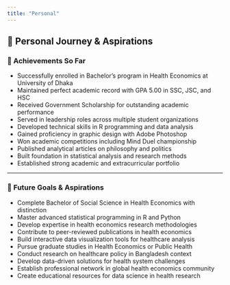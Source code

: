 ```yaml
---
title: "Personal"
---
```


::: {.content-section}
## 🎯 Personal Journey & Aspirations

### 🌟 Achievements So Far

::: {.checklist}
- Successfully enrolled in Bachelor's program in Health Economics at University of Dhaka
- Maintained perfect academic record with GPA 5.00 in SSC, JSC, and HSC
- Received Government Scholarship for outstanding academic performance
- Served in leadership roles across multiple student organizations
- Developed technical skills in R programming and data analysis
- Gained proficiency in graphic design with Adobe Photoshop
- Won academic competitions including Mind Duel championship
- Published analytical articles on philosophy and politics
- Built foundation in statistical analysis and research methods
- Established strong academic and extracurricular portfolio
:::

---

### 🚀 Future Goals & Aspirations

::: {.future-goals}
- Complete Bachelor of Social Science in Health Economics with distinction
- Master advanced statistical programming in R and Python
- Develop expertise in health economics research methodologies
- Contribute to peer-reviewed publications in health economics
- Build interactive data visualization tools for healthcare analysis
- Pursue graduate studies in Health Economics or Public Health
- Conduct research on healthcare policy in Bangladesh context
- Develop data-driven solutions for health system challenges
- Establish professional network in global health economics community
- Create educational resources for data science in health research
:::

:::